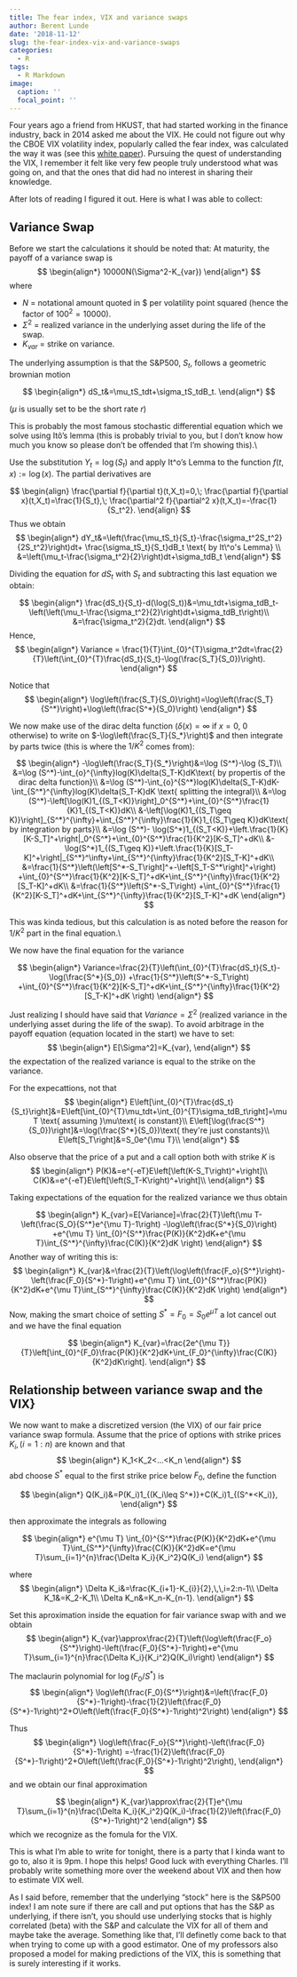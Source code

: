 ```yaml
---
title: The fear index, VIX and variance swaps
author: Berent Lunde
date: '2018-11-12'
slug: the-fear-index-vix-and-variance-swaps
categories:
  - R
tags:
  - R Markdown
image:
  caption: ''
  focal_point: ''
---
```



Four years ago a friend from HKUST, that had started working in the finance industry, back in 2014 asked me about the VIX.
He could not figure out why the CBOE VIX volatility index, popularly called the fear index, was calculated the way it was (see this [white paper](https://www.cboe.com/micro/vix/vixwhite.pdf)).
Pursuing the quest of understanding the VIX, I remember it felt like very few people truly understood what was going on, and that the ones that did had no interest in sharing their knowledge.

After lots of reading I figured it out. Here is what I was able to collect:

## Variance Swap
Before we start the calculations it should be noted that: At maturity, the payoff of a variance swap is
$$
\begin{align*}
10000N(\Sigma^2-K_{var})
\end{align*}
$$
where 

- $N$ = notational amount quoted in \$ per volatility point squared (hence the factor of $100^2=10000$).
- $\Sigma^2$ = realized variance in the underlying asset during the life of the swap.
- $K_{var}$ = strike on variance.


The underlying assumption is that the S\&P500, $S_t$, follows a geometric brownian motion

$$
\begin{align*}
dS_t&=\mu_tS_tdt+\sigma_tS_tdB_t.
\end{align*}
$$

($\mu$ is usually set to be the short rate $r$)

This is probably the most famous stochastic differential equation which we solve using Itô's lemma (this is probably trivial to you, but I don't know how much you know so please don't be offended that I'm showing this).\\

Use the substitution $Y_t=\log (S_t)$ and apply It\^o's Lemma to the function $f(t,x):=\log (x)$.
The partial derivatives are

$$
\begin{align}
\frac{\partial f}{\partial t}(t,X_t)=0,\;
\frac{\partial f}{\partial x}(t,X_t)=\frac{1}{S_t},\;
\frac{\partial^2 f}{\partial^2 x}(t,X_t)=-\frac{1}{S_t^2}. 
\end{align}
$$
Thus we obtain 
$$
\begin{align*}
dY_t&=\left(\frac{\mu_tS_t}{S_t}-\frac{\sigma_t^2S_t^2}{2S_t^2}\right)dt+
\frac{\sigma_tS_t}{S_t}dB_t \text{ by It\^o's Lemma} \\
&=\left(\mu_t-\frac{\sigma_t^2}{2}\right)dt+\sigma_tdB_t
\end{align*}
$$

Dividing the equation for $dS_t$ with $S_t$ and subtracting this last equation we obtain:

$$
\begin{align*}
\frac{dS_t}{S_t}-d(\log(S_t))&=\mu_tdt+\sigma_tdB_t-\left(\left(\mu_t-\frac{\sigma_t^2}{2}\right)dt+\sigma_tdB_t\right)\\
&=\frac{\sigma_t^2}{2}dt.
\end{align*}
$$
Hence,
$$
\begin{align*}
Variance = \frac{1}{T}\int_{0}^{T}\sigma_t^2dt=\frac{2}{T}\left(\int_{0}^{T}\frac{dS_t}{S_t}-\log(\frac{S_T}{S_0})\right).
\end{align*}
$$

Notice that
$$
\begin{align*}
\log\left(\frac{S_T}{S_0}\right)=\log\left(\frac{S_T}{S^*}\right)+\log\left(\frac{S^*}{S_0}\right)
\end{align*}
$$

We now make use of the dirac delta function ($\delta(x)=\infty$ if $x=0$, $0$ otherwise) to write on $-\log\left(\frac{S_T}{S_*}\right)$ and then integrate by parts twice (this is where the $1/K^2$ comes from):

$$
\begin{align*}
-\log\left(\frac{S_T}{S_*}\right)&=\log (S^*)-\log (S_T)\\
&=\log (S^*)-\int_{o}^{\infty}log(K)\delta(S_T-K)dK\text{ by propertis of the dirac delta function}\\
&=\log (S^*)-\int_{o}^{S^*}log(K)\delta(S_T-K)dK-\int_{S^*}^{\infty}log(K)\delta(S_T-K)dK \text{ splitting the integral}\\
&=\log (S^*)-\left[\log(K)1_{(S_T<K)}\right]_0^{S^*}+\int_{0}^{S^*}\frac{1}{K}1_{(S_T<K)}dK\\
&-\left[\log(K)1_{(S_T\geq K)}\right]_{S^*}^{\infty}+\int_{S^*}^{\infty}\frac{1}{K}1_{(S_T\geq K)}dK\text{ by integration by parts}\\
&=\log (S^*)- \log(S^*)1_{(S_T<K)}+\left.\frac{1}{K}[K-S_T]^+\right|_0^{S^*}+\int_{0}^{S^*}\frac{1}{K^2}[K-S_T]^+dK\\
&-\log(S^*)1_{(S_T\geq K)}+\left.\frac{1}{K}[S_T-K]^+\right|_{S^*}^\infty+\int_{S^*}^{\infty}\frac{1}{K^2}[S_T-K]^+dK\\
&=\frac{1}{S^*}\left(\left[S^*-S_T\right]^+-\left[S_T-S^*\right]^+\right)
+\int_{0}^{S^*}\frac{1}{K^2}[K-S_T]^+dK+\int_{S^*}^{\infty}\frac{1}{K^2}[S_T-K]^+dK\\
&=\frac{1}{S^*}\left(S^*-S_T\right)
+\int_{0}^{S^*}\frac{1}{K^2}[K-S_T]^+dK+\int_{S^*}^{\infty}\frac{1}{K^2}[S_T-K]^+dK
\end{align*}
$$

This was kinda tedious, but this calculation is as noted before the reason for $1/K^2$ part in the final equation.\\

We now have the final equation for the variance

$$
\begin{align*}
Variance=\frac{2}{T}\left(\int_{0}^{T}\frac{dS_t}{S_t}-\log(\frac{S^*}{S_0})
+\frac{1}{S^*}\left(S^*-S_T\right)
+\int_{0}^{S^*}\frac{1}{K^2}[K-S_T]^+dK+\int_{S^*}^{\infty}\frac{1}{K^2}[S_T-K]^+dK
\right)
\end{align*}
$$

Just realizing I should have said that $Variance = \Sigma^2$ (realized variance in the underlying asset during the life of the swap). To avoid arbitrage in the payoff equation (equation located in the start) we have to set:
$$
\begin{align*}
E[\Sigma^2]=K_{var},
\end{align*}
$$
the expectation of the realized variance is equal to the strike on the variance.

For the expecattions, not that
$$
\begin{align*}
E\left[\int_{0}^{T}\frac{dS_t}{S_t}\right]&=E\left[\int_{0}^{T}\mu_tdt+\int_{0}^{T}\sigma_tdB_t\right]=\mu T \text{ assuming }\mu\text{ is constant}\\
E\left[\log(\frac{S^*}{S_0})\right]&=\log(\frac{S^*}{S_0})\text{ they're just constants}\\
E\left[S_T\right]&=S_0e^{\mu T}\\
\end{align*}
$$

Also observe that the price of a put and a call option both with strike $K$ is
$$
\begin{align*}
P(K)&=e^{-eT}E\left[\left(K-S_T\right)^+\right]\\
C(K)&=e^{-eT}E\left[\left(S_T-K\right)^+\right]\\
\end{align*}
$$

Taking expectations of the equation for the realized variance we thus obtain 

$$
\begin{align*}
K_{var}=E[Variance]=\frac{2}{T}\left(\mu T-\left(\frac{S_O}{S^*}e^{\mu T}-1\right)
-\log\left(\frac{S^*}{S_0}\right)
+e^{\mu T}
\int_{0}^{S^*}\frac{P(K)}{K^2}dK+e^{\mu T}\int_{S^*}^{\infty}\frac{C(K)}{K^2}dK
\right)
\end{align*}
$$
Another way of writing this is:
$$
\begin{align*}
K_{var}&=\frac{2}{T}\left(\log\left(\frac{F_o}{S^*}\right)-\left(\frac{F_0}{S^*}-1\right)+e^{\mu T}
\int_{0}^{S^*}\frac{P(K)}{K^2}dK+e^{\mu T}\int_{S^*}^{\infty}\frac{C(K)}{K^2}dK
\right)
\end{align*}
$$
Now, making the smart choice of setting $S^*=F_0=S_0e^{\mu T}$ a lot cancel out and we have the final equation

$$
\begin{align*}
K_{var}=\frac{2e^{\mu T}}{T}\left[\int_{0}^{F_0}\frac{P(K)}{K^2}dK+\int_{F_0}^{\infty}\frac{C(K)}{K^2}dK\right].
\end{align*}
$$


## Relationship between variance swap and the VIX}


We now want to make a discretized version (the VIX) of our fair price variance swap formula. Assume that the price of options with strike prices $K_i,\,(i=1:n)$ are known and that
$$
\begin{align*}
K_1<K_2<...<K_n
\end{align*}
$$
abd choose $S^*$ equal to the first strike price below $F_0$, define the function

$$
\begin{align*}
Q(K_i)&=P(K_i)1_{(K_i\leq S^*)}+C(K_i)1_{(S^*<K_i)},
\end{align*} 
$$

then approximate the integrals as following

$$
\begin{align*}
e^{\mu T}
\int_{0}^{S^*}\frac{P(K)}{K^2}dK+e^{\mu T}\int_{S^*}^{\infty}\frac{C(K)}{K^2}dK=e^{\mu T}\sum_{i=1}^{n}\frac{\Delta K_i}{K_i^2}Q(K_i)
\end{align*}
$$

where
$$
\begin{align*}
\Delta K_i&=\frac{K_{i+1}-K_{i}}{2},\,\,i=2:n-1\\
\Delta K_1&=K_2-K_1\\
\Delta K_n&=K_n-K_{n-1}.
\end{align*}
$$

Set this aproximation inside the equation for fair variance swap with and we obtain
$$
\begin{align*}
K_{var}\approx\frac{2}{T}\left(\log\left(\frac{F_o}{S^*}\right)-\left(\frac{F_0}{S^*}-1\right)+e^{\mu T}\sum_{i=1}^{n}\frac{\Delta K_i}{K_i^2}Q(K_i)\right)
\end{align*}
$$

The maclaurin polynomial for $\log(F_0/S^*)$ is
$$
\begin{align*}
\log\left(\frac{F_0}{S^*}\right)&=\left(\frac{F_0}{S^*}-1\right)-\frac{1}{2}\left(\frac{F_0}{S^*}-1\right)^2+O\left(\left(\frac{F_0}{S^*}-1\right)^2\right)
\end{align*}
$$

Thus
$$
\begin{align*}
\log\left(\frac{F_o}{S^*}\right)-\left(\frac{F_0}{S^*}-1\right)
=-\frac{1}{2}\left(\frac{F_0}{S^*}-1\right)^2+O\left(\left(\frac{F_0}{S^*}-1\right)^2\right),
\end{align*}
$$
and we obtain our final approximation

$$
\begin{align*}
K_{var}\approx\frac{2}{T}e^{\mu T}\sum_{i=1}^{n}\frac{\Delta K_i}{K_i^2}Q(K_i)-\frac{1}{2}\left(\frac{F_0}{S^*}-1\right)^2
\end{align*}
$$
which we recognize as the fomula for the VIX.

This is what I'm able to write for tonight, there is a party that I kinda want to go to, also it is 9pm. I hope this helps! Good luck with everything Charles. I'll probably write something more over the weekend about VIX and then how to estimate VIX well.

As I said before, remember that the underlying "stock" here is the S\&P500 index! I am note sure if there are call and put options that has the S\&P as underlying, if there isn't, you should use underlying stocks that is highly correlated (beta) with the S\&P and calculate the VIX for all of them and maybe take the average. Something like that, I'll definetly come back to that when trying to come up with a good estimator. One of my professors also proposed a model for making predictions of the VIX, this is something that is surely interesting if it works.